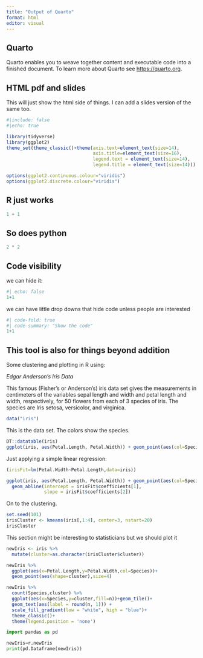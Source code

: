 ```yaml
---
title: "Output of Quarto"
format: html
editor: visual
---
```


## Quarto

Quarto enables you to weave together content and executable code into a finished document. To learn more about Quarto see <https://quarto.org>.

## HTML pdf and slides

This will just show the html side of things. I can add a slides version of the same too.

```r
#|include: false
#|echo: true

library(tidyverse)
library(ggplot2)
theme_set(theme_classic()+theme(axis.text=element_text(size=14),
                                axis.title=element_text(size=16),
                                legend.text = element_text(size=14),
                                legend.title = element_text(size=14)))

options(ggplot2.continuous.colour="viridis")
options(ggplot2.discrete.colour="viridis")

```

## R just works

```r
1 + 1
```

## So does python

```python
2 * 2
```

## Code visibility

we can hide it:

```r
#| echo: false
1+1
```

we can have little drop downs that hide code unless people are interested

```r
#| code-fold: true
#| code-summary: "Show the code"
1+1
```

## This tool is also for things beyond addition

Some clustering and plotting in R using:


*Edgar Anderson's Iris Data*

This famous (Fisher's or Anderson's) iris data set gives the measurements in centimeters of the variables sepal length and width and petal length and width, respectively, for 50 flowers from each of 3 species of iris. The species are Iris setosa, versicolor, and virginica.

```r
data("iris")
```

This is the data set. The colors show the species.



```r
DT::datatable(iris)
ggplot(iris, aes(Petal.Length, Petal.Width)) + geom_point(aes(col=Species), size=4)
```

Just applying a simple linear regression:

```r
(irisFit=lm(Petal.Width~Petal.Length,data=iris))

```


```r
ggplot(iris, aes(Petal.Length, Petal.Width)) + geom_point(aes(col=Species), size=4)+
  geom_abline(intercept = irisFit$coefficients[1],
              slope = irisFit$coefficients[2])
```

On to the clustering. 

```r
set.seed(101)
irisCluster <- kmeans(iris[,1:4], center=3, nstart=20)
irisCluster
```

This section might be interesting to statisticians but we should plot it

```r
newIris <- iris %>% 
  mutate(cluster=as.character(irisCluster$cluster))

newIris %>% 
  ggplot(aes(x=Petal.Length,y=Petal.Width,col=Species))+
  geom_point(aes(shape=cluster),size=4)
```

```r
newIris %>%
  count(Species,cluster) %>% 
  ggplot(aes(x=Species,y=cluster,fill=n))+geom_tile()+
  geom_text(aes(label = round(n, 1))) +
  scale_fill_gradient(low = "white", high = "blue")+
  theme_classic()+
  theme(legend.position = 'none')
```


```python
import pandas as pd

newIris=r.newIris
print(pd.Dataframe(newIris))
```
